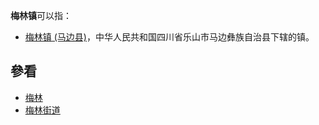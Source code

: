 '''梅林镇'''可以指：
{{PRC admin/disambig|34/18/81/101/000|35/06/27/107/000|36/07/21/100/000|36/09/81/125/000|44/14/24/125/000|44/52/81/117/000}}
* [[梅林镇_(马边县)|梅林镇 (马边县)]]，中华人民共和国四川省乐山市马边彝族自治县下辖的镇。

==參看==
*[[梅林|梅林]]
*[[梅林街道|梅林街道]]
{{disambig|cat=三字中国镇名消歧义}}